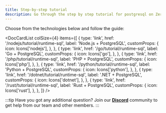 ```yaml
---
title: Step-by-step tutorial
description: Go through the step by step tutorial for postgresql on Zerops.
---
```



Choose from the technologies below and follow the guide:

<DocCardList
  colSize={4}
  items={[
    {
      type: 'link',
      href: '/nodejs/tutorial/runtime-sql',
      label: 'Node.js + PostgreSQL',
      customProps: {
        icon: Icons['nodejs'],
      },
    },
    {
      type: 'link',
      href: '/go/tutorial/runtime-sql',
      label: 'Go + PostgreSQL',
      customProps: {
        icon: Icons['go'],
      },
    },
    {
      type: 'link',
      href: '/php/tutorial/runtime-sql',
      label: 'PHP + PostgreSQL',
      customProps: {
        icon: Icons['php'],
      },
    },
    {
      type: 'link',
      href: '/python/tutorial/runtime-sql',
      label: 'Python + PostgreSQL',
      customProps: {
        icon: Icons['python'],
      },
    },
    {
      type: 'link',
      href: '/dotnet/tutorial/runtime-sql',
      label: '.NET + PostgreSQL',
      customProps: {
        icon: Icons['dotnet'],
      },
    },
    {
      type: 'link',
      href: '/rust/tutorial/runtime-sql',
      label: 'Rust + PostgreSQL',
      customProps: {
        icon: Icons['rust'],
      },
    },
  ]}
/>

:::tip
Have you got any additional question? Join our **[Discord](https://discord.com/invite/WDvCZ54)** community to get help from our team and other members.
:::
